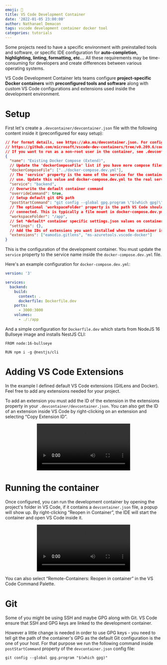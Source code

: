 ```yaml
---
emoji: 🚢
title: VS Code Development Container
date: '2022-01-05 23:00:00'
author: Nathanael Demacon
tags: vscode development container docker tool
categories: tutorials
---
```




Some projects need to have a specific environment with preinstalled tools and software, or specific IDE configuration for **auto-completion, highlighting, linting, formatting, etc…** All these requirements may be time-consuming for developers and create differences between various operating systems.

VS Code Development Container lets teams configure **project-specific Docker containers** with **preconfigured tools and software** along with custom VS Code configurations and extensions used inside the development environment.

# Setup

First let's create a `.devcontainer/devcontainer.json` file with the following content inside it (preconfigured for easy setup):

```json
// For format details, see https://aka.ms/devcontainer.json. For config options, see the README at:
// https://github.com/microsoft/vscode-dev-containers/tree/v0.209.6/containers/docker-existing-docker-compose
// If you want to run as a non-root user in the container, see .devcontainer/docker-compose.yml.
{
  "name": "Existing Docker Compose (Extend)",
  // Update the 'dockerComposeFile' list if you have more compose files or use different names.
  "dockerComposeFile": ["../docker-compose.dev.yml"],
  // The 'service' property is the name of the service for the container that VS Code should
  // use. Update this value and docker-compose.dev.yml to the real service name.
  "service": "backend",
  // Overwrite the default container command
  "overrideCommand": true,
  // Setup default git GPG path
  "postStartCommand": "git config --global gpg.program \"$(which gpg)\"",
  // The optional 'workspaceFolder' property is the path VS Code should open by default when
  // connected. This is typically a file mount in docker-compose.dev.yml
  "workspaceFolder": "/app",
  // Set *default* container specific settings.json values on container create.
  "settings": {},
  // Add the IDs of extensions you want installed when the container is created.
  "extensions": ["eamodio.gitlens", "ms-azuretools.vscode-docker"]
}
```

This is the configuration of the development container. You must update the `service` property to the service name inside the `docker-compose.dev.yml` file.

Here's an example configuration for `docker-compose.dev.yml`:

```yaml
version: '3'

services:
  backend:
    build:
      context: .
      dockerfile: Dockerfile.dev
    ports:
      - 3000:3000
    volumes:
      - ./:/app
```

And a simple configuration for `Dockerfile.dev` which starts from NodeJS 16 Bullseye image and installs NestJS CLI:

```docker
FROM node:16-bullseye

RUN npm i -g @nestjs/cli
```

# Adding VS Code Extensions

In the example I defined default VS Code extensions (GitLens and Docker). Feel free to add any extensions needed for your project.

To add an extension you must add the ID of the extension in the extensions property in your `.devcontainer/devcontainer.json`. You can also get the ID of an extension inside VS Code by right-clicking on an extension and selecting “Copy Extension ID”.

<center>
  <video controls style={{ maxWidth: '100%', maxHeight: '500px' }}>
    <source src={addExtensionVideo} type="video/mp4" />
  </video>
</center>

# Running the container

Once configured, you can run the development container by opening the project's folder in VS Code, if it contains a `devcontainer.json` file, a popup will show up. By right-clicking “Reopen in Container”, the IDE will start the container and open VS Code inside it.

<center>
  <video controls style={{ maxWidth: '100%', maxHeight: '500px' }}>
    <source src={demo1Video} type="video/mp4" />
  </video>
</center>

You can also select “Remote-Containers: Reopen in container” in the VS Code Command Palette.

# Git

Some of you might be using SSH and maybe GPG along with Git. VS Code ensure that SSH and GPG keys are linked to the development container.

However a little change is needed in order to use GPG keys - you need to tell git the path of the container's GPG as the default Git configuration is the one of your host. For that purpose we run the following command inside `postStartCommand` property of the `devcontainer.json` config file:

```shell
git config --global gpg.program "$(which gpg)"
```
